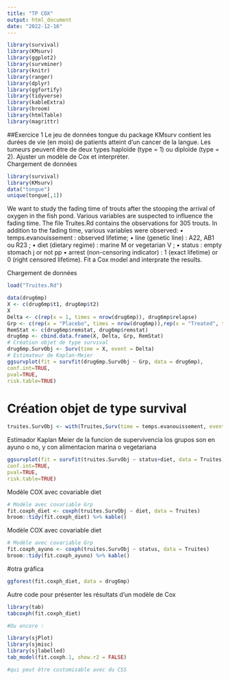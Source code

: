 ```yaml
---
title: "TP COX"
output: html_document
date: "2022-12-16"
---
```

```r
library(survival)
library(KMsurv)
library(ggplot2)
library(survminer)
library(knitr)
library(ranger)
library(dplyr)
library(ggfortify)
library(tidyverse)
library(kableExtra)
library(broom)
library(htmlTable)
library(magrittr)
```

##Exercice 1 
Le jeu de données tongue du package KMsurv contient les durées de vie (en mois) de
patients atteint d’un cancer de la langue. Les tumeurs peuvent être de deux types haploïde (type =
1) ou diploïde (type = 2). Ajuster un modèle de Cox et interpréter.   
Chargement de données
```r
library(survival)
library(KMsurv)
data("tongue")
unique(tongue[,1])
```


We want to study the fading time of trouts after the stooping the arrival of oxygen in the fish pond.
Various variables are suspected to influence the fading time. The file Truites.Rd contains the observations for 305 trouts. In addition to the fading time, various variables were observed:
• temps.evanouissement : observed lifetime;
• line (genetic line) : A22, AB1 ou R23 ;
• diet (dietary regime) : marine M or vegetarian V ;
• status : empty stomach j or not pp
• arrest (non-censoring indicator) : 1 (exact lifetime) or 0 (right censored lifetime).
Fit a Cox model and interprate the results.

Chargement de données
```r
load("Truites.Rd")
```

```r
data(drug6mp)
X <- c(drug6mp$t1, drug6mp$t2)
X
Delta <- c(rep(x = 1, times = nrow(drug6mp)), drug6mp$relapse)
Grp <- c(rep(x = "Placebo", times = nrow(drug6mp)),rep(x = "Treated", times = nrow(drug6mp)))
RemStat <- c(drug6mp$remstat, drug6mp$remstat)
drug6mp <- cbind.data.frame(X, Delta, Grp, RemStat)
# Création objet de type survival
drug6mp.SurvObj <- Surv(time = X, event = Delta)
# Estimateur de Kaplan-Meier
ggsurvplot(fit = survfit(drug6mp.SurvObj ~ Grp, data = drug6mp),
conf.int=TRUE,
pval=TRUE,
risk.table=TRUE)
```
# Création objet de type survival
```r
truites.SurvObj <- with(Truites,Surv(time = temps.evanouissement, event = arrest))

```

Estimador Kaplan Meier de la funcion de supervivencia
los grupos son en ayuno o no, y con alimentacion marina o vegetariana
```r
ggsurvplot(fit = survfit(truites.SurvObj ~ status+diet, data = Truites),
conf.int=TRUE,
pval=TRUE,
risk.table=TRUE)
```


Modèle COX avec covariable diet
```r
# Modèle avec covariable Grp
fit.coxph_diet <- coxph(truites.SurvObj ~ diet, data = Truites)
broom::tidy(fit.coxph_diet) %>% kable()
```
Modèle COX avec covariable diet
```r
# Modèle avec covariable Grp
fit.coxph_ayuno <- coxph(truites.SurvObj ~ status, data = Truites)
broom::tidy(fit.coxph_ayuno) %>% kable()
```
#otra gráfica
```r
ggforest(fit.coxph_diet, data = drug6mp)
```




Autre code pour présenter les résultats d'un modèle de Cox
```r
library(tab)
tabcoxph(fit.coxph_diet)

#Ou encore :

library(sjPlot)
library(sjmisc)
library(sjlabelled)
tab_model(fit.coxph.1, show.r2 = FALSE)

#qui peut être customisable avec du CSS

```

